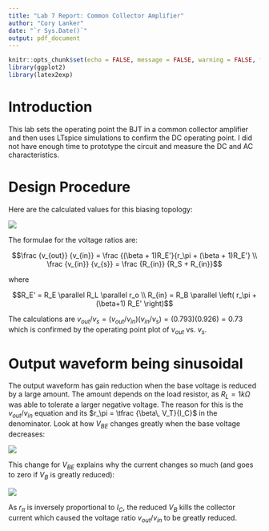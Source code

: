 ```yaml
---
title: "Lab 7 Report: Common Collector Amplifier"
author: "Cory Lanker"
date: "`r Sys.Date()`"
output: pdf_document
---
```


```r
knitr::opts_chunk$set(echo = FALSE, message = FALSE, warning = FALSE, fig.height = 3.25, fig.width = 6.5, fig.align = 'center')
library(ggplot2)
library(latex2exp)
```

<!--
See Figure \ref{fig:p3mod} below.

![Figure caption.](p3mod.pdf){#fig:p3mod width=600 height=300}
-->

# Introduction

This lab sets the operating point the BJT in a common collector amplifier
and then uses LTspice simulations to confirm
the DC operating point. I did not have enough time to prototype the
circuit and measure the DC and AC characteristics.

# Design Procedure

Here are the calculated values for this biasing topology:

![](cc-amp-op.png)

The formulae for the voltage ratios are:

$$\frac {v_{out}} {v_{in}} =
\frac {(\beta + 1)R_E'}{r_\pi + (\beta + 1)R_E'} \\
\frac {v_{in}} {v_{s}} = \frac {R_{in}} {R_S + R_{in}}$$

where 

$$R_E' = R_E \parallel R_L \parallel r_o \\ 
R_{in} = R_B \parallel \left( r_\pi + (\beta+1) R_E' \right)$$

The calculations are
$v_{out}/v_{s} = (v_{out}/v_{in})(v_{in}/v_{s}) = (0.793)(0.926) = 0.73$
which is confirmed by the operating point plot of $v_{out}$ vs. $v_s$.

# Output waveform being sinusoidal

The output waveform has gain reduction when the base voltage is reduced by
a large amount. The amount depends on the load resistor, as $R_L = 1k\Omega$
was able to tolerate a larger negative voltage. The reason for this is
the $v_{out}/v_{in}$ equation and its $r_\pi = \tfrac {\beta\, V_T}{I_C}$ 
in the denominator. Look at how $V_{BE}$ changes greatly when the base voltage decreases:

![](vbe-vs-vs.png)

This change for $V_{BE}$ explains why the current changes so much (and goes to zero if $V_B$ is greatly reduced):

![](vs-changes-ib.png)

As $r_\pi$ is inversely proportional to $I_C$, the reduced $V_B$ kills
the collector current which caused the voltage ratio $v_{out}/v_{in}$ to
be greatly reduced.




